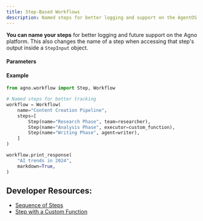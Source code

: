```yaml
---
title: Step-Based Workflows
description: Named steps for better logging and support on the AgentOS chat page
---
```


**You can name your steps** for better logging and future support on the Agno platform.
This also changes the name of a step when accessing that step's output inside a `StepInput` object.

#### Parameters

<Snippet file="step-reference.mdx" />

#### Example

```python
from agno.workflow import Step, Workflow

# Named steps for better tracking
workflow = Workflow(
    name="Content Creation Pipeline",
    steps=[
        Step(name="Research Phase", team=researcher),
        Step(name="Analysis Phase", executor=custom_function),
        Step(name="Writing Phase", agent=writer),
    ]
)

workflow.print_response(
    "AI trends in 2024",
    markdown=True,
)
```

## Developer Resources:

- [Sequence of Steps](/examples/concepts/workflows/01-basic-workflows/sequence_of_steps)
- [Step with a Custom Function](/examples/concepts/workflows/01-basic-workflows/step_with_function)